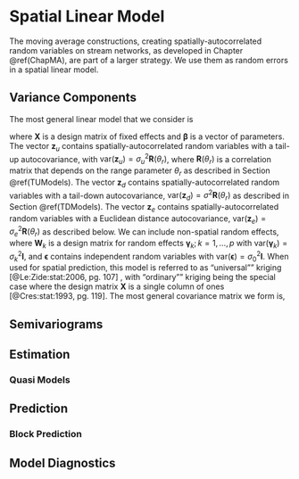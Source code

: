 # Spatial Linear Model

The moving average constructions, creating spatially-autocorrelated random variables on stream networks, as developed in Chapter \@ref(ChapMA), are part of a larger strategy.  We use them as random errors in a spatial linear model.  

## Variance Components

The most general linear model that we consider is 

\begin{equation} 
\mathbf{Y} = \mathbf{X}\boldsymbol{\beta} + \mathbf{z}_u + \mathbf{z}_d +\mathbf{z}_e + \mathbf{W}_1\boldsymbol{\gamma}_1 + \ldots + \mathbf{W}_p\boldsymbol{\gamma}_p + \boldsymbol{\epsilon},
(#eq:spLinearModel)
\end{equation}

where $\mathbf{X}$ is a design matrix of fixed effects and $\boldsymbol{\beta}$ is a vector of parameters. The vector $\mathbf{z}_u$ contains spatially-autocorrelated random variables with a tail-up autocovariance, with $\textrm{var}(\mathbf{z}_u) = \sigma_u^2\mathbf{R}(\theta_r)$, where $\mathbf{R}(\theta_r)$ is a correlation matrix that depends on the range parameter $\theta_r$ as described in Section \@ref(TUModels). The vector $\mathbf{z}_d$ contains spatially-autocorrelated random variables with a tail-down autocovariance, $\textrm{var}(\mathbf{z}_d) = \sigma^2\mathbf{R}(\theta_r)$ as described in Section \@ref(TDModels). The vector $\mathbf{z}_e$ contains spatially-autocorrelated random variables with a Euclidean distance autocovariance, $\textrm{var}(\mathbf{z}_e) = \sigma_e^2\mathbf{R}(\theta_r)$ as described below. We can include non-spatial random effects, where $\mathbf{W}_k$ is a design matrix for random effects $\boldsymbol{\gamma}_k; k = 1,\ldots,p$ with $\textrm{var}(\boldsymbol{\gamma}_k)=\sigma^2_k\mathbf{I}$, and $\boldsymbol{\epsilon}$ contains independent random variables with
$\textrm{var}(\boldsymbol{\epsilon})=\sigma^2_0\mathbf{I}$.  When used for spatial prediction, this model is referred to as "universal"" kriging [@Le:Zide:stat:2006, pg. 107] , with "ordinary"" kriging being the special case where the design matrix $\mathbf{X}$ is a single column of ones [@Cres:stat:1993, pg. 119]. The most general covariance matrix we form is,
\begin{equation} 
  \begin{array}{c}
  \textrm{cov}(\mathbf{Y})=\boldsymbol{\Sigma}=\sigma_u^2\mathbf{R}(\theta_r) + 
  \sigma_d^2\mathbf{R}(\alpha_d) + \sigma_e^2\mathbf{R}(\alpha_e) + \\
  \sigma_1^2\mathbf{W}_1\mathbf{W}_1^\top + \ldots +
  \sigma_p^2\mathbf{W}_p\mathbf{W}_p^\top + \sigma_0^2\mathbf{I}.  
  \end{array}
(#eq:covStructure)
\end{equation} 

## Semivariograms

## Estimation

### Quasi Models

## Prediction

### Block Prediction

## Model Diagnostics
